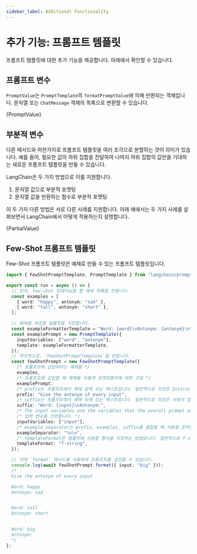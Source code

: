 ```yaml
---
sidebar_label: Additional Functionality
---
```



# 추가 기능: 프롬프트 템플릿

프롬프트 템플릿에 대한 추가 기능을 제공합니다. 아래에서 확인할 수 있습니다.

## 프롬프트 변수

`PromptValue`는 `PromptTemplate`의 `formatPromptValue`에 의해 반환되는 객체입니다. 문자열 또는 `ChatMessage` 객체의 목록으로 변환할 수 있습니다.

<CodeBlock language="typescript">{PromptValue}</CodeBlock>

## 부분적 변수

다른 메서드와 마찬가지로 프롬프트 템플릿을 여러 조각으로 분할하는 것이 의미가 있습니다. 예를 들어, 필요한 값의 하위 집합을 전달하여 나머지 하위 집합의 값만을 기대하는 새로운 프롬프트 템플릿을 만들 수 있습니다.

LangChain은 두 가지 방법으로 이를 지원합니다.

1. 문자열 값으로 부분적 포맷팅
2. 문자열 값을 반환하는 함수로 부분적 포맷팅

이 두 가지 다른 방법은 서로 다른 사례를 지원합니다. 아래 예에서는 두 가지 사례를 살펴보면서 LangChain에서 어떻게 적용하는지 설명합니다.

<CodeBlock language="typescript">{PartialValue}</CodeBlock>

## Few-Shot 프롬프트 템플릿

Few-Shot 프롬프트 템플릿은 예제로 만들 수 있는 프롬프트 템플릿입니다.

```typescript
import { FewShotPromptTemplate, PromptTemplate } from "langchain/prompts";

export const run = async () => {
  // 먼저, few-shot 트레이닝을 할 예제 목록을 만듭니다.
  const examples = [
    { word: "happy", antonym: "sad" },
    { word: "tall", antonym: "short" },
  ];

  // 예제를 제공할 템플릿을 지정합니다.
  const exampleFormatterTemplate = "Word: {word}\nAntonym: {antonym}\n";
  const examplePrompt = new PromptTemplate({
    inputVariables: ["word", "antonym"],
    template: exampleFormatterTemplate,
  });
  // 마지막으로, `FewShotPromptTemplate`을 만듭니다.
  const fewShotPrompt = new FewShotPromptTemplate({
    /* 프롬프트에 삽입하려는 예제들 */
    examples,
    /* 프롬프트에 삽입할 때 예제를 어떻게 포맷팅할지에 대한 것임 */
    examplePrompt,
    /* prefix는 프롬프트에서 예제 앞에 오는 텍스트입니다. 일반적으로 이것은 Instructions로 구성된다. */
    prefix: "Give the antonym of every input",
    /* suffix는 프롬프트에서 예제 뒤에 오는 텍스트입니다. 일반적으로 이것은 사용자 입력이 들어갈 곳입니다. */
    suffix: "Word: {input}\nAntonym:",
    /* The input variables are the variables that the overall prompt expects. */
    /* 입력 변수를 선언합니다. */
    inputVariables: ["input"],
    /* example_separator는 prefix, examples, suffix를 결합할 때 사용할 문자열입니다. */
    exampleSeparator: "\n\n",
    /* templateFormat은 템플릿에 사용할 형식을 지정하는 방법입니다. 일반적으로 f-string을 사용해야 합니다. */
    templateFormat: "f-string",
  });

  // 이제 `format` 메서드를 사용하여 프롬프트를 생성할 수 있습니다.
  console.log(await fewShotPrompt.format({ input: "big" }));
  /*
  Give the antonym of every input

  Word: happy
  Antonym: sad


  Word: tall
  Antonym: short


  Word: big
  Antonym:
  */
};
```
